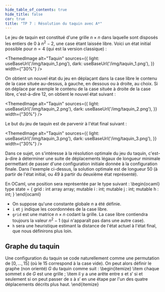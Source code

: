 ```yaml
---
hide_table_of_contents: true
hide_title: false
cor: true
title: "TP 7 : Résolution du taquin avec A*"
---
```



Le jeu de taquin est constitué d'une grille $n \times n$ dans laquelle
sont disposés les entiers de $0$ à $n^{2} - 2$, une case étant laissée libre.
Voici un état initial possible pour $n = 4$ (qui est la version classique) :

<ThemedImage
  alt="Taquin"
  sources={{
    light: useBaseUrl('/img/taquin_1.png'),
    dark: useBaseUrl('/img/taquin_1.png'),
  }}
  width={"30%"}
/>

On obtient un nouvel état du jeu en déplaçant dans la case libre le
contenu de la case située au-dessus, à gauche, en dessous ou à droite, au
choix. Si on déplace par exemple le contenu de la case située à droite de
la case libre, c'est-à-dire 12, on obtient le nouvel état suivant :

<ThemedImage
  alt="Taquin"
  sources={{
    light: useBaseUrl('/img/taquin_2.png'),
    dark: useBaseUrl('/img/taquin_2.png'),
  }}
  width={"30%"}
/>

Le but du jeu de taquin est de parvenir à l'état final suivant :

<ThemedImage
  alt="Taquin"
  sources={{
    light: useBaseUrl('/img/taquin_3.png'),
    dark: useBaseUrl('/img/taquin_3.png'),
  }}
  width={"30%"}
/>

Dans ce sujet, on s'intéresse à la résolution optimale du jeu du taquin,
c'est-à-dire à déterminer une suite de déplacements légaux de longueur
minimale permettant de passer d'une configuration initiale donnée à
la configuration finale.
Dans l'exemple ci-dessus, la solution optimale est de longueur 50
(à partir de l'état initial, ou 49 à partir du deuxième état
représenté).

En OCaml, une position sera représentée par le type suivant :
\begin{ocaml}
type state = {
  grid : int array array;
  mutable i : int;
  mutable j : int;
  mutable h : int;
}
\end{ocaml}

- On suppose qu'une constante globale $n$ a été définie.
- `i` et `j` indique les coordonnées de la case libre.
- `grid` est une matrice $n \times n$ codant la grille.
        La case libre contiendra toujours la valeur $n^{2} - 1$
        (qui n'apparaît pas dans une autre case).
- `h` sera une heuristique estimant la distance de l'état
        actuel à l'état final, que nous définirons plus loin.

## Graphe du taquin

Une configuration du taquin se code naturellement comme une
permutation de $[0, ..., 15]$ (où le 15 correspond à la case vide).
On peut alors définir le graphe (non orienté) $G$ du taquin comme suit :
\begin{itemize}
  \item chaque sommet $s$ de $G$ est une grille ;
  \item il y a une arête entre $s$ et $s'$ si et seulement si
        on peut passer de $s$ à $s'$ en une étape
        par l'un des quatre déplacements décrits plus haut.
\end{itemize}
